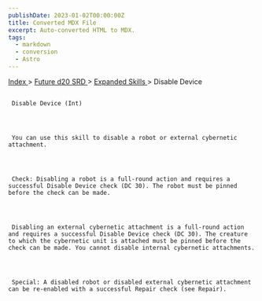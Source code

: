 ```yaml
---
publishDate: 2023-01-02T00:00:00Z
title: Converted MDX File
excerpt: Auto-converted HTML to MDX.
tags:
  - markdown
  - conversion
  - Astro
---
```


[
Index
](-index) >
[
Future d20 SRD
](future-d20-srd-index) >
[
Expanded Skills
](future-d20-srd-expanded-skills-index) > Disable Device

##

     Disable Device (Int)




     You can use this skill to disable a robot or external cybernetic attachment.




     Check: Disabling a robot is a full-round action and requires a successful Disable Device check (DC 30). The robot must be pinned before the check can be made.




     Disabling an external cybernetic attachment is a full-round action and requires a successful Disable Device check (DC 30). The creature to which the cybernetic unit is attached must be pinned before the check can be made. You cannot disable internal cybernetic attachments.




     Special: A disabled robot or disabled external cybernetic attachment can be re-enabled with a successful Repair check (see Repair).
